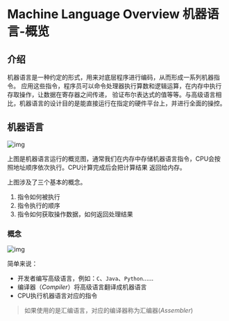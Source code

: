 # Machine Language Overview 机器语言-概览

## 介绍

机器语言是一种约定的形式，用来对底层程序进行编码，从而形成一系列机器指令。
应用这些指令，程序员可以命令处理器执行算数和逻辑运算，在内存中执行存取操作，让数据在寄存器之间传递，
验证布尔表达式的值等等。与高级语言相比，机器语言的设计目的是能直接运行在指定的硬件平台上，并进行全面的操控。

## 机器语言

![img](https://files.catbox.moe/tnp7sc.png)

上图是机器语言运行的概览图，通常我们在内存中存储机器语言指令，CPU会按照地址顺序依次执行。CPU计算完成后会把计算结果
返回给内存。

上图涉及了三个基本的概念。

1. 指令如何被执行
1. 指令执行的顺序
1. 指令如何获取操作数据，如何返回处理结果

### 概念

![img](https://files.catbox.moe/815a91.png)

简单来说：

- 开发者编写高级语言，例如：`C`、`Java`、`Python`......
- 编译器（*Compiler*）将高级语言翻译成机器语言
- CPU执行机器语言对应的指令

> 如果使用的是汇编语言，对应的编译器称为汇编器(*Assembler*)



